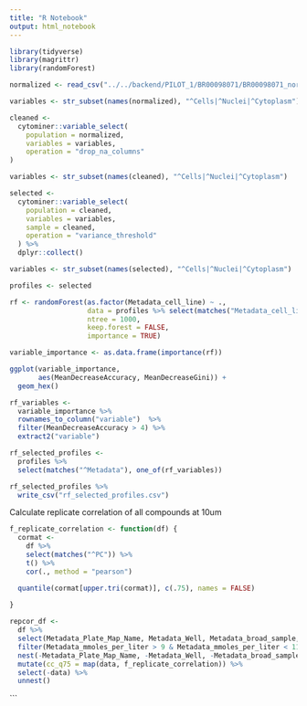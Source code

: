 ```yaml
---
title: "R Notebook"
output: html_notebook
---
```



```r
library(tidyverse)
library(magrittr)
library(randomForest)

```


```r
normalized <- read_csv("../../backend/PILOT_1/BR00098071/BR00098071_normalized.csv")

variables <- str_subset(names(normalized), "^Cells|^Nuclei|^Cytoplasm")
```


```r
cleaned <-
  cytominer::variable_select(
    population = normalized,
    variables = variables,
    operation = "drop_na_columns"
)

variables <- str_subset(names(cleaned), "^Cells|^Nuclei|^Cytoplasm")

```

```r
selected <-
  cytominer::variable_select(
    population = cleaned,
    variables = variables,
    sample = cleaned,
    operation = "variance_threshold"
  ) %>%
  dplyr::collect()

variables <- str_subset(names(selected), "^Cells|^Nuclei|^Cytoplasm")

```


```r
profiles <- selected

rf <- randomForest(as.factor(Metadata_cell_line) ~ ., 
                   data = profiles %>% select(matches("Metadata_cell_line|^Cells|^Cytoplasm|^Nuclei")), 
                   ntree = 1000,
                   keep.forest = FALSE, 
                   importance = TRUE)

variable_importance <- as.data.frame(importance(rf))

```


```r
ggplot(variable_importance, 
       aes(MeanDecreaseAccuracy, MeanDecreaseGini)) + 
  geom_hex()

rf_variables <- 
  variable_importance %>%
  rownames_to_column("variable")  %>%
  filter(MeanDecreaseAccuracy > 4) %>%
  extract2("variable")

rf_selected_profiles <-
  profiles %>%
  select(matches("^Metadata"), one_of(rf_variables))

rf_selected_profiles %>%
  write_csv("rf_selected_profiles.csv")

```



Calculate replicate correlation of all compounds at 10um 

```r

f_replicate_correlation <- function(df) {
  cormat <- 
    df %>%
    select(matches("^PC")) %>%
    t() %>%
    cor(., method = "pearson") 

  quantile(cormat[upper.tri(cormat)], c(.75), names = FALSE)
  
}

repcor_df <-
  df %>% 
  select(Metadata_Plate_Map_Name, Metadata_Well, Metadata_broad_sample, Metadata_mmoles_per_liter, matches("^PC")) %>%
  filter(Metadata_mmoles_per_liter > 9 & Metadata_mmoles_per_liter < 11) %>%
  nest(-Metadata_Plate_Map_Name, -Metadata_Well, -Metadata_broad_sample, -Metadata_mmoles_per_liter) %>%
  mutate(cc_q75 = map(data, f_replicate_correlation)) %>%
  select(-data) %>%
  unnest()
```

```

